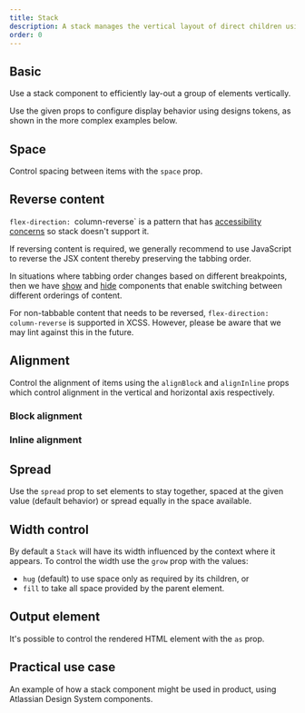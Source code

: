 ```yaml
---
title: Stack
description: A stack manages the vertical layout of direct children using flexbox.
order: 0
---
```




<CodeDocsHeader
	name="@atlaskit/primitives"
	repository="https://bitbucket.org/atlassian/atlassian-frontend-mirror"
	directoryName="primitives"
/>

## Basic

Use a stack component to efficiently lay-out a group of elements vertically.

Use the given props to configure display behavior using designs tokens, as shown in the more complex
examples below.

<Example Component={StackBasic} packageName="@atlaskit/primitives/stack" />

## Space

Control spacing between items with the `space` prop.

<Example Component={StackSpaceBasic} packageName="@atlaskit/primitives/stack" />

## Reverse content

`flex-direction: `column-reverse` is a pattern that has
[accessibility concerns](https://developer.mozilla.org/en-US/docs/Web/CSS/flex-direction#accessibility_concerns)
so stack doesn't support it.

If reversing content is required, we generally recommend to use JavaScript to reverse the JSX
content thereby preserving the tabbing order.

In situations where tabbing order changes based on different breakpoints, then we have
[show](/components/primitives/responsive/show/examples) and
[hide](/components/primitives/responsive/hide/examples) components that enable switching between
different orderings of content.

For non-tabbable content that needs to be reversed, `flex-direction: column-reverse` is supported in
XCSS. However, please be aware that we may lint against this in the future.

## Alignment

Control the alignment of items using the `alignBlock` and `alignInline` props which control
alignment in the vertical and horizontal axis respectively.

### Block alignment

<Example Component={StackAlignBlock} packageName="@atlaskit/primitives/stack" />

### Inline alignment

<Example Component={StackAlignInline} packageName="@atlaskit/primitives/stack" />

## Spread

Use the `spread` prop to set elements to stay together, spaced at the given value (default behavior)
or spread equally in the space available.

<Example Component={StackSpread} packageName="@atlaskit/primitives/stack" />

## Width control

By default a `Stack` will have its width influenced by the context where it appears. To control the
width use the `grow` prop with the values:

- `hug` (default) to use space only as required by its children, or
- `fill` to take all space provided by the parent element.

<Example Component={StackGrow} packageName="@atlaskit/primitives/stack" />

## Output element

It's possible to control the rendered HTML element with the `as` prop.

<Example Component={StackAs} packageName="@atlaskit/primitives/stack" />

## Practical use case

An example of how a stack component might be used in product, using Atlassian Design System
components.

<Example Component={StackPracticalUseCase} packageName="@atlaskit/primitives/stack" />
